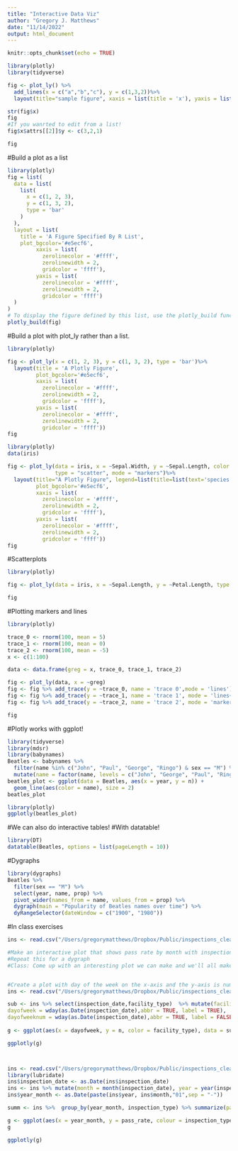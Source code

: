 ```yaml
---
title: "Interactive Data Viz"
author: "Gregory J. Matthews"
date: "11/14/2022"
output: html_document
---
```


```r
knitr::opts_chunk$set(echo = TRUE)
```

```r
library(plotly) 
library(tidyverse)

fig <- plot_ly() %>% 
  add_lines(x = c("a","b","c"), y = c(1,3,2))%>% 
  layout(title="sample figure", xaxis = list(title = 'x'), yaxis = list(title = 'y'), plot_bgcolor = "#c7daec") 

str(fig$x) 
fig
#If you wanrted to edit from a list!
fig$x$attrs[[2]]$y <- c(3,2,1)
```

```r
fig
```

#Build a plot as a list
```r
library(plotly)
fig = list(
  data = list(
    list(
      x = c(1, 2, 3),
      y = c(1, 3, 2),
      type = 'bar'
    )
  ),
  layout = list(
    title = 'A Figure Specified By R List',
    plot_bgcolor='#e5ecf6', 
         xaxis = list( 
           zerolinecolor = '#ffff', 
           zerolinewidth = 2, 
           gridcolor = 'ffff'), 
         yaxis = list( 
           zerolinecolor = '#ffff', 
           zerolinewidth = 2, 
           gridcolor = 'ffff')
  )
)
# To display the figure defined by this list, use the plotly_build function
plotly_build(fig)
```

#Build a plot with plot_ly rather than a list.
```r
library(plotly) 

fig <- plot_ly(x = c(1, 2, 3), y = c(1, 3, 2), type = 'bar')%>% 
  layout(title = 'A Plotly Figure',
         plot_bgcolor='#e5ecf6', 
         xaxis = list( 
           zerolinecolor = '#ffff', 
           zerolinewidth = 2, 
           gridcolor = 'ffff'), 
         yaxis = list( 
           zerolinecolor = '#ffff', 
           zerolinewidth = 2, 
           gridcolor = 'ffff')) 
fig
```

```r
library(plotly)
data(iris)

fig <- plot_ly(data = iris, x = ~Sepal.Width, y = ~Sepal.Length, color = ~Species, 
               type = "scatter", mode = "markers")%>%
  layout(title="A Plotly Figure", legend=list(title=list(text='species')),
         plot_bgcolor='#e5ecf6', 
         xaxis = list( 
           zerolinecolor = '#ffff', 
           zerolinewidth = 2, 
           gridcolor = 'ffff'), 
         yaxis = list( 
           zerolinecolor = '#ffff', 
           zerolinewidth = 2, 
           gridcolor = 'ffff'))
fig
```

#Scatterplots
```r
library(plotly)

fig <- plot_ly(data = iris, x = ~Sepal.Length, y = ~Petal.Length, type = "scatter", mode = "markers")

fig
```
#Plotting markers and lines
```r
library(plotly)

trace_0 <- rnorm(100, mean = 5)
trace_1 <- rnorm(100, mean = 0)
trace_2 <- rnorm(100, mean = -5)
x <- c(1:100)

data <- data.frame(greg = x, trace_0, trace_1, trace_2)

fig <- plot_ly(data, x = ~greg)
fig <- fig %>% add_trace(y = ~trace_0, name = 'trace 0',mode = 'lines')
fig <- fig %>% add_trace(y = ~trace_1, name = 'trace 1', mode = 'lines+markers')
fig <- fig %>% add_trace(y = ~trace_2, name = 'trace 2', mode = 'markers')

fig
```

#Plotly works with ggplot!

```r
library(tidyverse)
library(mdsr)
library(babynames)
Beatles <- babynames %>%
  filter(name %in% c("John", "Paul", "George", "Ringo") & sex == "M") %>%
  mutate(name = factor(name, levels = c("John", "George", "Paul", "Ringo")))
beatles_plot <- ggplot(data = Beatles, aes(x = year, y = n)) +
  geom_line(aes(color = name), size = 2)
beatles_plot
```

```r
library(plotly)
ggplotly(beatles_plot)
```

#We can also do interactive tables!
#With datatable!
```r
library(DT)
datatable(Beatles, options = list(pageLength = 10))
```

#Dygraphs
```r
library(dygraphs)
Beatles %>% 
  filter(sex == "M") %>% 
  select(year, name, prop) %>%
  pivot_wider(names_from = name, values_from = prop) %>%
  dygraph(main = "Popularity of Beatles names over time") %>% 
  dyRangeSelector(dateWindow = c("1900", "1980"))
```

#In class exercises
```r
ins <- read.csv("/Users/gregorymatthews/Dropbox/Public/inspections_clean.csv")

#Make an interactive plot that shows pass rate by month with inspection type represented by color.  
#Repeat this for a dygraph
#Class: Come up with an interesting plot we can make and we'll all make it together.  Ask class for an idea.  


#Create a plot with day of the week on the x-axis and the y-axis is number of inspections.  Line graph.  Stratified by facility type: restaurant, school, grocery store, other.  Make it interactive!
ins <- read.csv("/Users/gregorymatthews/Dropbox/Public/inspections_clean.csv")

sub <- ins %>% select(inspection_date,facility_type)  %>% mutate(facility_type = case_when(facility_type %in% c("bakery","catering","gas station","hospital","liquor","long term care") ~ "other", .default = facility_type), 
dayofweek = wday(as.Date(inspection_date),abbr = TRUE, label = TRUE),
dayofweeknum = wday(as.Date(inspection_date),abbr = TRUE, label = FALSE)) %>% group_by(facility_type,dayofweek, dayofweeknum) %>% summarise(n = n()) 
               
g <- ggplot(aes(x = dayofweek, y = n, color = facility_type), data = sub) + geom_point() + geom_line(aes(x = dayofweeknum, y = n, color = facility_type), data = sub)

ggplotly(g)




```


```r
ins <- read.csv("/Users/gregorymatthews/Dropbox/Public/inspections_clean.csv")
library(lubridate)
ins$inspection_date <- as.Date(ins$inspection_date)
ins <- ins %>% mutate(month = month(inspection_date), year = year(inspection_date))
ins$year_month <- as.Date(paste(ins$year, ins$month,"01",sep = "-"))

summ <- ins %>%  group_by(year_month, inspection_type) %>% summarize(pass_rate = mean(results %in% c("Pass","Pass w/ Conditions")))

g <- ggplot(aes(x = year_month, y = pass_rate, colour = inspection_type), data = summ) + geom_line()
g

ggplotly(g)


```

